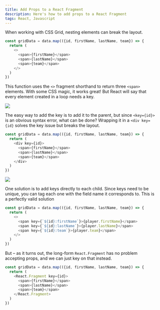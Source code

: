 ```yaml
---
title: Add Props to a React Fragment
description: Here's how to add props to a React Fragment
tags: React, Javascript
---
```


When working with CSS Grid, nesting elements can break the layout.

```js numbered
const gridData = data.map(({id, firstName, lastName, team}) => {
  return (
    <>
      <span>{firstName}</span>
      <span>{lastName}</span>
      <span>{team}</span>
    </>
  )
})
```

This function uses the `<>` fragment shorthand to return three `<span>` elements. With some CSS magic, it works great! But React will say that every element created in a loop needs a key.

![](/images/add-props-to-react-fragment_2021-06-24-02-04-27.png)

The easy way to add the key is to add it to the parent, but since `<key={id}>` is an obvious syntax error, what can be done? Wrapping it in a `<div key={id}` solves the key issue but breaks the layout.

```js numbered {3, 7}
const gridData = data.map(({id, firstName, lastName, team}) => {
  return (
    <div key={id}>
      <span>{firstName}</span>
      <span>{lastName}</span>
      <span>{team}</span>
    </div>
  )
})
```

![](/images/add-props-to-react-fragment_2021-06-24-02-04-11.png)

One solution is to add keys directly to each child. Since keys need to be unique, you can tag each one with the field name it corresponds to. This is a perfectly valid solution

```js
const gridData = data.map(({id, firstName, lastName, team}) => {
  return (
    <>
      <span key={`${id}:firstName`}>{player.firstName}</span>
      <span key={`${id}:lastName`}>{player.lastName}</span>
      <span key={`${id}:team`}>{player.team}</span>
    </>
  )
})
```

But – as it turns out, the long-form `React.Fragment` has no problem accepting props, and we can just key on that instead.

```js
const gridData = data.map(({id, firstName, lastName, team}) => {
  return (
    <React.Fragment key={id}>
      <span>{firstName}</span>
      <span>{lastName}</span>
      <span>{team}</span>
    </React.Fragment>
  )
})
```
